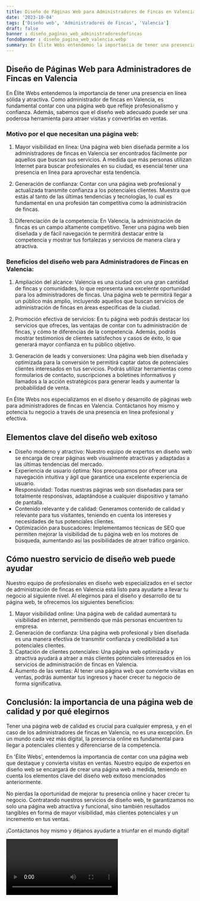 ```yaml
---
title: Diseño de Páginas Web para Administradores de Fincas en Valencia
date: '2023-10-04'
tags: ['Diseño web', 'Administradores de Fincas', 'Valencia']
draft: false
banner : diseño_paginas_web_administradoresdefincas
fondoBanner : diseño_pagina_web_valencia.webp
summary: En Élite Webs entendemos la importancia de tener una presencia en línea sólida y atractiva. Como administrador de fincas en Valencia, es fundamental contar con una página web que refleje profesionalismo y confianza. Además, sabemos que el diseño web adecuado puede ser una poderosa herramienta para atraer visitas y convertirlas en ventas. 
---
```


## Diseño de Páginas Web para Administradores de Fincas en Valencia

En Élite Webs entendemos la importancia de tener una presencia en línea sólida y atractiva. Como administrador de fincas en Valencia, es fundamental contar con una página web que refleje profesionalismo y confianza. Además, sabemos que el diseño web adecuado puede ser una poderosa herramienta para atraer visitas y convertirlas en ventas. 

### Motivo por el que necesitan una página web:

1. Mayor visibilidad en línea: Una página web bien diseñada permite a los administradores de fincas en Valencia ser encontrados fácilmente por aquellos que buscan sus servicios. A medida que más personas utilizan Internet para buscar profesionales en su ciudad, es esencial tener una presencia en línea para aprovechar esta tendencia.

2. Generación de confianza: Contar con una página web profesional y actualizada transmite confianza a los potenciales clientes. Muestra que estás al tanto de las últimas tendencias y tecnologías, lo cual es fundamental en una profesión tan competitiva como la administración de fincas.

3. Diferenciación de la competencia: En Valencia, la administración de fincas es un campo altamente competitivo. Tener una página web bien diseñada y de fácil navegación te permitirá destacar entre la competencia y mostrar tus fortalezas y servicios de manera clara y atractiva.

### Beneficios del diseño web para Administradores de Fincas en Valencia:

1. Ampliación del alcance: Valencia es una ciudad con una gran cantidad de fincas y comunidades, lo que representa una excelente oportunidad para los administradores de fincas. Una página web te permitirá llegar a un público más amplio, incluyendo aquellos que buscan servicios de administración de fincas en áreas específicas de la ciudad.

2. Promoción efectiva de servicios: En tu página web podrás destacar los servicios que ofreces, las ventajas de contar con tu administración de fincas, y cómo te diferencias de la competencia. Además, podrás mostrar testimonios de clientes satisfechos y casos de éxito, lo que generará mayor confianza en tu público objetivo.

3. Generación de leads y conversiones: Una página web bien diseñada y optimizada para la conversión te permitirá captar datos de potenciales clientes interesados en tus servicios. Podrás utilizar herramientas como formularios de contacto, suscripciones a boletines informativos y llamados a la acción estratégicos para generar leads y aumentar la probabilidad de venta.

En Élite Webs nos especializamos en el diseño y desarrollo de páginas web para administradores de fincas en Valencia. Contáctanos hoy mismo y potencia tu negocio a través de una presencia en línea profesional y efectiva.

<GifSeo />

<Cta />

## Elementos clave del diseño web exitoso

- Diseño moderno y atractivo: Nuestro equipo de expertos en diseño web se encarga de crear páginas web visualmente atractivas y adaptadas a las últimas tendencias del mercado.
- Experiencia de usuario óptima: Nos preocupamos por ofrecer una navegación intuitiva y ágil que garantice una excelente experiencia de usuario.
- Responsividad: Todas nuestras páginas web son diseñadas para ser totalmente responsivas, adaptándose a cualquier dispositivo y tamaño de pantalla.
- Contenido relevante y de calidad: Generamos contenido de calidad y relevante para tus visitantes, teniendo en cuenta los intereses y necesidades de tus potenciales clientes.
- Optimización para buscadores: Implementamos técnicas de SEO que permiten mejorar la visibilidad de tu página web en los motores de búsqueda, aumentando así las posibilidades de atraer tráfico orgánico.

## Cómo nuestro servicio de diseño web puede ayudar

Nuestro equipo de profesionales en diseño web especializados en el sector de administración de fincas en Valencia está listo para ayudarte a llevar tu negocio al siguiente nivel. Al elegirnos para el diseño y desarrollo de tu página web, te ofrecemos los siguientes beneficios:

1. Mayor visibilidad online: Una página web de calidad aumentará tu visibilidad en internet, permitiendo que más personas encuentren tu empresa.
2. Generación de confianza: Una página web profesional y bien diseñada es una manera efectiva de transmitir confianza y credibilidad a tus potenciales clientes.
3. Captación de clientes potenciales: Una página web optimizada y atractiva ayudará a atraer a más clientes potenciales interesados en los servicios de administración de fincas en Valencia.
4. Aumento de las ventas: Al tener una página web que convierte visitas en ventas, podrás aumentar tus ingresos y hacer crecer tu negocio de forma significativa.

## Conclusión: la importancia de una página web de calidad y por qué elegirnos

Tener una página web de calidad es crucial para cualquier empresa, y en el caso de los administradores de fincas en Valencia, no es una excepción. En un mundo cada vez más digital, la presencia online es fundamental para llegar a potenciales clientes y diferenciarse de la competencia.

En 'Élite Webs', entendemos la importancia de contar con una página web que destaque y convierta visitas en ventas. Nuestro equipo de expertos en diseño web se encargará de crear una página web a medida, teniendo en cuenta los elementos clave del diseño web exitoso mencionados anteriormente.

No pierdas la oportunidad de mejorar tu presencia online y hacer crecer tu negocio. Contratando nuestros servicios de diseño web, te garantizamos no solo una página web atractiva y funcional, sino también resultados tangibles en forma de mayor visibilidad, más clientes potenciales y un incremento en tus ventas.

¡Contáctanos hoy mismo y déjanos ayudarte a triunfar en el mundo digital!

<Video />

<CtaBot job='Administradores de Fincas' city='Valencia'/>

<Gmaps query='Valencia+españa+maps' />